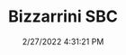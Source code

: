 ---
width: 2000
height: 1333
title: Bizzarrini SBC
description: A3/C running a Chevrolet SBC 327 V8 engine
date: 2/27/2022 4:31:21 PM
cameraMake: Sony
cameraModel: ILCE-7M3
lens: FE 35mm F1.4 GM
settingsfStop: f/1.4
settingsISO: ISO 125
settingsShutter: 1/40
settingsFocalLength: 35 mm
---